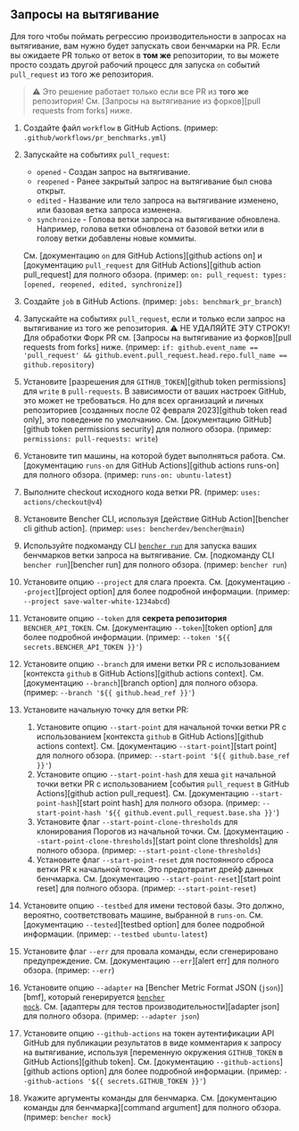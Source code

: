 
## Запросы на вытягивание

Для того чтобы поймать регрессию производительности в запросах на вытягивание, вам нужно будет запускать свои бенчмарки на PR.
Если вы ожидаете PR только от веток в **том же** репозитории,
то вы можете просто создать другой рабочий процесс для запуска `on` событий `pull_request` из того же репозитория.

> ⚠️ Это решение работает только если все PR из **того же** репозитория!
> См. [Запросы на вытягивание из форков][pull requests from forks] ниже.

<PullRequestsCode />

1. Создайте файл `workflow` в GitHub Actions.
   (пример: `.github/workflows/pr_benchmarks.yml`)
2. Запускайте на событиях `pull_request`:
   - `opened` - Создан запрос на вытягивание.
   - `reopened` - Ранее закрытый запрос на вытягивание был снова открыт.
   - `edited` - Название или тело запроса на вытягивание изменено, или базовая ветка запроса изменена.
   - `synchronize` - Голова ветки запроса на вытягивание обновлена.
   Например, голова ветки обновлена от базовой ветки или в голову ветки добавлены новые коммиты.

   См. [документацию `on` для GitHub Actions][github actions on]
   и [документацию `pull_request` для GitHub Actions][github action pull_request] для полного обзора.
   (пример: `on: pull_request: types: [opened, reopened, edited, synchronize]`)
3. Создайте `job` в GitHub Actions.
   (пример: `jobs: benchmark_pr_branch`)
4. Запускайте на событиях `pull_request`, если и только если запрос на вытягивание из того же репозитория.
   ⚠️ НЕ УДАЛЯЙТЕ ЭТУ СТРОКУ!
   Для обработки Форк PR см. [Запросы на вытягивание из форков][pull requests from forks] ниже.
   (пример: `if: github.event_name == 'pull_request' && github.event.pull_request.head.repo.full_name == github.repository`)
5. Установите [разрешения для `GITHUB_TOKEN`][github token permissions]
   для `write` в `pull-requests`.
   В зависимости от ваших настроек GitHub, это может не требоваться.
   Но для всех организаций и личных репозиториев
   [созданных после 02 февраля 2023][github token read only],
   это поведение по умолчанию.
   См. [документацию GitHub][github token permissions security]
   для полного обзора.
   (пример: `permissions: pull-requests: write`)
6. Установите тип машины, на которой будет выполняться работа.
   См. [документацию `runs-on` для GitHub Actions][github actions runs-on]
   для полного обзора.
   (пример: `runs-on: ubuntu-latest`)
7. Выполните checkout исходного кода ветки PR.
   (пример: `uses: actions/checkout@v4`)
8. Установите Bencher CLI, используя [действие GitHub Action][bencher cli github action].
   (пример: `uses: bencherdev/bencher@main`)
9. Используйте подкоманду CLI <code><a href="/ru/docs/explanation/bencher-run/">bencher run</a></code>
   для запуска ваших бенчмарков ветки запроса на вытягивание.
   См. [подкоманду CLI `bencher run`][bencher run] для полного обзора.
   (пример: `bencher run`)
10. Установите опцию `--project` для слага проекта.
    См. [документацию `--project`][project option] для более подробной информации.
    (пример: `--project save-walter-white-1234abcd`)
11. Установите опцию `--token` для **секрета репозитория** `BENCHER_API_TOKEN`.
    См. [документацию `--token`][token option] для более подробной информации.
    (пример: `--token '${{ secrets.BENCHER_API_TOKEN }}'`)
12. Установите опцию `--branch` для имени ветки PR
    с использованием [контекста `github` в GitHub Actions][github actions context].
    См. [документацию `--branch`][branch option] для полного обзора.
    (пример: `--branch '${{ github.head_ref }}'`)
13. Установите начальную точку для ветки PR:
    1. Установите опцию `--start-point` для начальной точки ветки PR
    с использованием [контекста `github` в GitHub Actions][github actions context].
    См. [документацию `--start-point`][start point] для полного обзора.
    (пример: `--start-point '${{ github.base_ref }}'`)
    2. Установите опцию `--start-point-hash` для хеша `git` начальной точки ветки PR
    с использованием [события `pull_request` в GitHub Actions][github action pull_request].
    См. [документацию `--start-point-hash`][start point hash] для полного обзора.
    (пример: `--start-point-hash '${{ github.event.pull_request.base.sha }}'`)
    3. Установите флаг `--start-point-clone-thresholds` для клонирования Порогов из начальной точки.
    См. [документацию `--start-point-clone-thresholds`][start point clone thresholds] для полного обзора.
    (пример: `--start-point-clone-thresholds`)
    4. Установите флаг `--start-point-reset` для постоянного сброса ветки PR к начальной точке.
    Это предотвратит дрейф данных бенчмарка.
    См. [документацию `--start-point-reset`][start point reset] для полного обзора.
    (пример: `--start-point-reset`)
14. Установите опцию `--testbed` для имени тестовой базы.
    Это должно, вероятно, соответствовать машине, выбранной в `runs-on`.
    См. [документацию `--tested`][testbed option] для более подробной информации.
    (пример: `--testbed ubuntu-latest`)
15. Установите флаг `--err` для провала команды, если сгенерировано предупреждение.
   См. [документацию `--err`][alert err] для полного обзора.
   (пример: `--err`)
16. Установите опцию `--adapter` на [Bencher Metric Format JSON (`json`)][bmf], который генерируется <code><a href="/ru/docs/reference/bencher-metric-format/#bencher-mock">bencher mock</a></code>.
   См. [адаптеры для тестов производительности][adapter json] для полного обзора.
   (пример: `--adapter json`)
17. Установите опцию `--github-actions` на токен аутентификации API GitHub для публикации результатов в виде комментария к запросу на вытягивание, используя
    [переменную окружения `GITHUB_TOKEN` в GitHub Actions][github token].
    См. [документацию `--github-actions`][github actions option] для более подробной информации.
    (пример: `--github-actions '${{ secrets.GITHUB_TOKEN }}'`)
18. Укажите аргументы команды для бенчмарка.
    См. [документацию команды для бенчмарка][command argument] для полного обзора.
    (пример: `bencher mock`)

<PullRequestsClosed />